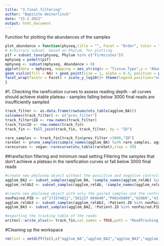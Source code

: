 ---
title: "3.final_filtering"
author: "Baptiste Oosterlinck"
date: "15-2-2022"
output: html_document
---
Function for plotting the abundances of the samples
```{r}
plot_abundance = function(physeq,title = "", Facet = "Order", Color = "Phylum"){
# Arbitrary subset, based on Phylum, for plotting 
p1f = subset_taxa(physeq, Phylum %in% c("Firmicutes")) 
mphyseq = psmelt(p1f) 
mphyseq <- subset(mphyseq, Abundance > 0) 
ggplot(data = mphyseq, mapping = aes_string(x = "Tissue.Type",y = "Abundance", color = Color, fill = Color)) +
geom_violin(fill = NA) + geom_point(size = 1, alpha = 0.3, position = position_jitter(width = 0.3)) +
facet_wrap(facets = Facet) + scale_y_log10()+ theme(legend.position="none")
}
```

#1. Checking the rarefication curves to assess reading depth
  - all curves should achieve stable plateau
  - samples falling below 3000 final reads are insufficiently sampled

```{r}
track_filter <- as.data.frame(rowSums(otu_table(agglom_BA)))
colnames(track_filter) <- c("prev_filter")
track_filter$ID <- row.names(track_filter)
track_fin$ID <- row.names(track_fin)
track_fin <- full_join(track_fin, track_filter, by = "ID")

rare_samples <- track_fin[track_fin$prev_filter <3000,"ID"]
rareSet <- prune_samples(sample_names(agglom_BA) %in% rare_samples, agglom_BA)
rarecurves <- vegan::rarecurve(otu_table(rareSet),step = 50)
```

##rarefaction filtering and minimum read setting
  Filtering the samples that don't achieve a plateau in the rarefication curves or fall below 3000 final reads
```{r}
#create new phyloseq object without the possitive and negative controls and the samples that don't achieve plateau
agglom_BA2 <- subset_samples(agglom_BA, !sample_names(agglom_relAb) %in% c("pos","neg","G33N","A9N","LiLife00206","G67N","A4N","A25T","G117T"))
agglom_relAb2 <- subset_samples(agglom_relAb, !sample_names(agglom_relAb) %in% c("pos","neg","G33N","A9N","LiLife00206","G67N","A4N","A25T","G117T"))

#create new phyloseq object with only the paired samples and the control samples
nonPaired.PID <- c("171574812","581227 064A40","P00145809","G1988","431014 063A05","P00141446","P00133049","270604 038A63")
agglom_relAb3 <- subset_samples(agglom_relAb2, !Patient.ID %in% nonPaired.PID)
agglom_BA3 <- subset_samples(agglom_BA2, !Patient.ID %in% nonPaired.PID)

#exporting the tracking table of the reads
writexl::write_xlsx(x= track_fin,col_names = TRUE,path = "ReadTracking_IlluminaPool_20220221.xlsx")
```

#Cleaning up the workspace

```{r}
rm(list = setdiff(ls(),c("agglom_BA","agglom_BA2","agglom_BA3","agglom_relAb","agglom_relAb2","agglom_relAb3")))
```
